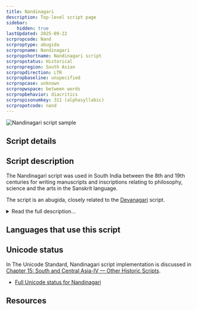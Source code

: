 ```yaml
---
title: Nandinagari
description: Top-level script page
sidebar:
    hidden: true
lastUpdated: 2025-09-22
scrpropcode: Nand
scrproptype: abugida
scrpropname: Nandinagari
scrpropshortname: Nandinagari script
scrpropstatus: Historical
scrpropregion: South Asian
scrpropdirection: LTR
scrpropbaseline: unspecified
scrpropcase: unknown
scrpropwspace: between words
scrpropbehavior: diacritics
scrpropisonumkey: 311 (alphasyllabic)
scrpropotcode: nand
---
```



![Nandinagari script sample](../images/nand-sample.jpg "Detail from Nandinagari manuscript")

## Script details

<ScriptDetails />

## Script description

The Nandinagari script was used in South India between the 8th and 19th centuries for writing manuscripts and inscriptions relating to philosophy, science and the arts in the Sanskrit language.

The script is an abugida, closely related to the [Devanagari](/scrlang/scripts/deva) script.

<details>
<summary>Read the full description...</summary>The character repertoires of both scripts are identical, and the shapes of many characters are similar. However, the script is distinctive in its lack of a connecting headline and in the shapes of most conjuncts and some individual characters. These differences are significant enough that Nandinagari has been proposed separately for encoding in Unicode.

Nandinagari is written from left to right, with spaces between words. The script includes 34 consonant characters, each representing a syllable with an inherent /a/ vowel; 13 vowel signs, which are added to the consonant to change the inherent vowel; a virama, which can be used to cancel the vowel entirely and 10 vowel characters, which are used to write independent vowels (e.g. at the start of a word, with no preceding consonant to attach to). There is a set of digits from 0-9. Standard Indic punctuation is used as in Devanagari, as are the _anusvara_, _candrabindu_ and _visarga_ characters. There is also limited evidence of three diacritics used for marking Vedic accents.

Although the script is no longer used to produce new texts, it is used by scholars specialising in the decipherment and preservation of ancient manuscripts. It is also used by students of the Hindu shastras (sacred Vedic texts), particularly students of Madhva Vaishnavism (the Hindu reformer Sri Madhvacharya’s interpretation of the Vedas, espousing a monotheistic veneration of Vishnu).
</details>

## Languages that use this script

<WsList script='Nand' wsMax='5' />

## Unicode status

In The Unicode Standard, Nandinagari script implementation is discussed in [Chapter 15: South and Central Asia-IV — Other Historic Scripts](https://www.unicode.org/versions/latest/core-spec/chapter-15/#G106413).

- [Full Unicode status for Nandinagari](/scrlang/unicode/nand-unicode)



## Resources

<ScriptResources detailSummary='seemore' />

